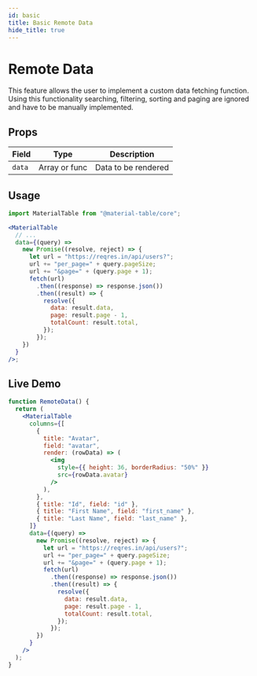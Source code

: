 ```yaml
---
id: basic
title: Basic Remote Data
hide_title: true
---
```


# Remote Data

This feature allows the user to implement a custom data fetching function. Using this functionality searching, filtering, sorting and paging are ignored and have to be manually implemented.


## Props

| Field  | Type          | Description         |
| ------ | ------------- | ------------------- |
| `data` | Array or func | Data to be rendered |

## Usage

```jsx
import MaterialTable from "@material-table/core";

<MaterialTable
  // ...
  data={(query) =>
    new Promise((resolve, reject) => {
      let url = "https://reqres.in/api/users?";
      url += "per_page=" + query.pageSize;
      url += "&page=" + (query.page + 1);
      fetch(url)
        .then((response) => response.json())
        .then((result) => {
          resolve({
            data: result.data,
            page: result.page - 1,
            totalCount: result.total,
          });
        });
    })
  }
/>;
```

## Live Demo

<InfoBannerAboutGlobalVarsInDemos />

```jsx live
function RemoteData() {
  return (
    <MaterialTable
      columns={[
        {
          title: "Avatar",
          field: "avatar",
          render: (rowData) => (
            <img
              style={{ height: 36, borderRadius: "50%" }}
              src={rowData.avatar}
            />
          ),
        },
        { title: "Id", field: "id" },
        { title: "First Name", field: "first_name" },
        { title: "Last Name", field: "last_name" },
      ]}
      data={(query) =>
        new Promise((resolve, reject) => {
          let url = "https://reqres.in/api/users?";
          url += "per_page=" + query.pageSize;
          url += "&page=" + (query.page + 1);
          fetch(url)
            .then((response) => response.json())
            .then((result) => {
              resolve({
                data: result.data,
                page: result.page - 1,
                totalCount: result.total,
              });
            });
        })
      }
    />
  );
}
```
